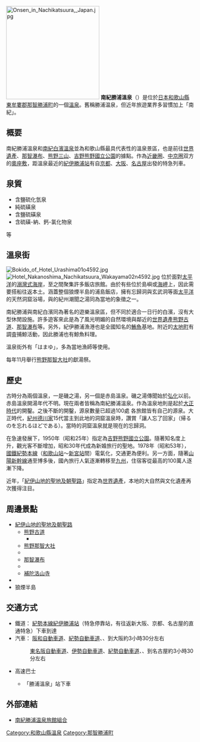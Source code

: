 {{Unreferenced|time=2021-05-20T08:53:08+00:00}}
[[File:Onsen_in_Nachikatsuura,_Japan.jpg|250px]]
'''南紀勝浦溫泉'''（{{jpn|j=南紀勝浦温泉|hg=なんきかつうらおんせん}}）是位於[[日本|日本]][[和歌山縣|和歌山縣]][[東牟婁郡|東牟婁郡]][[那智勝浦町|那智勝浦町]]的一個[[溫泉|溫泉]]。舊稱勝浦温泉，但近年旅遊業界多習慣加上「南紀」。

== 概要 ==
南紀勝浦溫泉和[[南紀白濱溫泉|南紀白濱溫泉]]並為和歌山縣最具代表性的溫泉景區，也是前往[[世界遺產|世界遺產]]{{link-ja|那智山|那智山 (山)}}、[[那智瀑布|那智瀑布]]、[[熊野三山|熊野三山]]、[[吉野熊野國立公園|吉野熊野國立公園]]的據點。作為[[近畿圈|近畿圈]]、[[中京圈|中京圈]]双方的[[奧座敷|奧座敷]]，距溫泉最近的[[紀伊勝浦站|紀伊勝浦站]]有自[[京都市|京都]]、[[大阪市|大阪]]、[[名古屋市|名古屋]]出發的特急列車。

== 泉質 ==
* 含鹽硫化氫泉
* 純硫磺泉
* 含鹽硫磺泉
* 含硫磺-納、鈣-氯化物泉
等

== 溫泉街 ==
[[File:Bokido_of_Hotel_Urashima01o4592.jpg|thumb]]
[[File:Hotel_Nakanoshima_Nachikatsuura_Wakayama02n4592.jpg|thumb]]
位於面對[[太平洋|太平洋]]的[[溺灣|溺灣式海岸]]，{{link-ja|紀之松島|紀の松島}}至{{link-ja|勝浦漁港 (和歌山縣)|勝浦漁港 (和歌山県)|勝浦港}}之間聚集許多飯店旅館。由於有些位於島嶼或[[海岬|海岬]]上，因此需要搭船往返本土。涵蓋整個狼煙半島的浦島飯店，擁有忘歸洞與玄武洞等面[[太平洋|太平洋]]的天然洞窟浴場，與{{link-ja|中之島飯店|ホテル中の島}}的紀州潮聞之湯同為當地的象徵之一。

南紀勝浦與南紀白濱同為著名的遊樂溫泉區，但不同於適合一日行的白濱，沒有大型休閒設施。許多遊客來此是為了風光明媚的自然環境與鄰近的[[世界遺產|世界遺產]][[熊野古道|熊野古道]]、[[那智瀑布|那智瀑布]]等。另外，紀伊勝浦漁港也是全國知名的[[鮪魚|鮪魚]]基地。附近的[[太地町|太地町]]有調査捕鯨活動，因此勝浦也有鯨魚料理。

溫泉街外有{{link-ja|共同浴場|共同浴場}}「はまゆ」，多為當地漁師等使用。

每年11月舉行[[熊野那智大社|熊野那智大社]]的獻湯祭。

== 歷史 ==
古時分為兩個溫泉，一是磯之湯，另一個是赤島溫泉。磯之湯傳聞始於[[弘化|弘化]]以前。赤島溫泉開湯年代不明。現在兩者皆稱為南紀勝浦溫泉。作為溫泉地則是起於[[大正|大正時代]]的開鑿。之後不斷的開鑿，源泉數量已超過100處
各旅館皆有自己的源泉。大正時代，[[紀州德川家|紀州德川家]]15代當主{{link-ja|德川賴倫|徳川頼倫}}到此地的洞窟溫泉時，讚賞「讓人忘了回家」（帰るのを忘れるほどである）。當時的洞窟溫泉就是現在的忘歸洞。

在急速發展下，1950年（昭和25年）指定為[[吉野熊野國立公園|吉野熊野國立公園]]。隨著知名度上升，觀光客不斷增加，昭和30年代成為新婚旅行的聖地。1978年（昭和53年），[[日本國有鐵道|國鐵]][[紀勢本線|紀勢本線]]（[[和歌山站|和歌山站]]〜[[新宮站_(和歌山縣)|新宮站]]間）電氣化，交通更為便利。另一方面，隨著[[山陽新幹線|山陽新幹線]]通至博多後，國內旅行人氣逐漸轉移至[[九州_(日本)|九州]]，住宿客從最高的100萬人逐漸下降。

近年，「[[紀伊山地的聖地及朝聖路|紀伊山地的聖地及朝聖路]]」指定為[[世界遺產|世界遺產]]，本地的大自然與文化遺產再次獲得注目。

== 周邊景點 ==
* [[紀伊山地的聖地及朝聖路|紀伊山地的聖地及朝聖路]]
** [[熊野古道|熊野古道]]
*** {{link-ja|大門坂|大門坂}}
** [[熊野那智大社|熊野那智大社]]
** {{link-ja|飛瀧神社|飛瀧神社}}
** [[那智瀑布|那智瀑布]]
** {{link-ja|熊野三所大神社|熊野三所大神社}}
** [[補陀洛山寺|補陀洛山寺]]
* {{link-ja|紀之松島|紀の松島}}
* 狼煙半島

== 交通方式 ==
* 鐵道： [[紀勢本線|紀勢本線]][[紀伊勝浦站|紀伊勝浦站]]（特急停靠站，有往返新大阪、京都、名古屋的直通特急）下車到達
* 汽車： [[阪和自動車道|阪和自動車道]]、[[紀勢自動車道|紀勢自動車道]]、{{link-ja|國道42號|国道42号}}、{{link-ja|那智勝浦新宮道路|那智勝浦新宮道路}}到大阪約3小時30分左右
*: [[東名阪自動車道|東名阪自動車道]]、[[伊勢自動車道|伊勢自動車道]]、[[紀勢自動車道|紀勢自動車道]]、{{link-ja|國道42號|国道42号}}、{{link-ja|那智勝浦新宮道路|那智勝浦新宮道路}}到名古屋約3小時30分左右
* 高速巴士
** {{link-ja|大宮·東京 - 鳥羽·南紀線|大宮・東京 - 鳥羽・南紀線|大宮·池袋 - 南紀勝浦線}}「勝浦溫泉」站下車

== 外部連結 ==
{{Commonscat|Nanki-Katsuura Onsen}}
* [http://www.katsuuraonsen.jp/ 南紀勝浦温泉旅館組合]{{Wayback|url=http://www.katsuuraonsen.jp/ |date=20170310102604 }}

{{coord|display=title}}
[[Category:和歌山縣溫泉|Category:和歌山縣溫泉]]
[[Category:那智勝浦町|Category:那智勝浦町]]